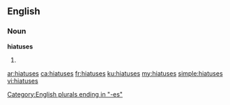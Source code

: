 ==English==

===Noun===
'''hiatuses'''

# {{plural of|hiatus}}

[[Category:English plurals ending in "-es"]]

[[ar:hiatuses]]
[[ca:hiatuses]]
[[fr:hiatuses]]
[[ku:hiatuses]]
[[my:hiatuses]]
[[simple:hiatuses]]
[[vi:hiatuses]]